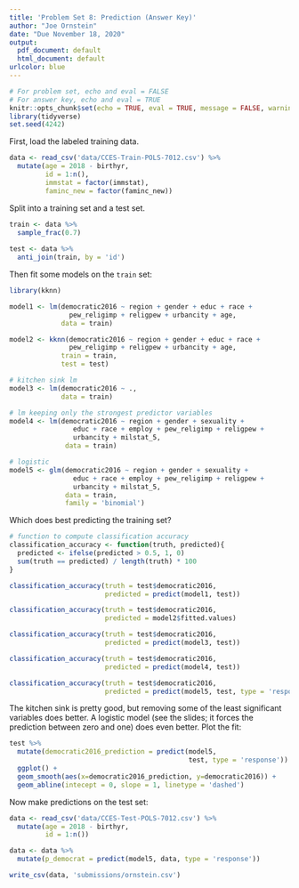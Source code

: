 ```yaml
---
title: 'Problem Set 8: Prediction (Answer Key)'
author: "Joe Ornstein"
date: "Due November 18, 2020"
output:
  pdf_document: default
  html_document: default
urlcolor: blue
---
```


```r
# For problem set, echo and eval = FALSE
# For answer key, echo and eval = TRUE
knitr::opts_chunk$set(echo = TRUE, eval = TRUE, message = FALSE, warning = FALSE)
library(tidyverse)
set.seed(4242)
```

First, load the labeled training data.

```r
data <- read_csv('data/CCES-Train-POLS-7012.csv') %>% 
  mutate(age = 2018 - birthyr,
         id = 1:n(),
         immstat = factor(immstat),
         faminc_new = factor(faminc_new))
```

Split into a training set and a test set.

```r
train <- data %>% 
  sample_frac(0.7)
  
test <- data %>% 
  anti_join(train, by = 'id')
```

Then fit some models on the `train` set:

```r

library(kknn)

model1 <- lm(democratic2016 ~ region + gender + educ + race + 
               pew_religimp + religpew + urbancity + age,
             data = train)

model2 <- kknn(democratic2016 ~ region + gender + educ + race + 
               pew_religimp + religpew + urbancity + age,
             train = train,
             test = test)

# kitchen sink lm
model3 <- lm(democratic2016 ~ .,
             data = train)

# lm keeping only the strongest predictor variables
model4 <- lm(democratic2016 ~ region + gender + sexuality +
                educ + race + employ + pew_religimp + religpew + 
                urbancity + milstat_5,
              data = train)

# logistic
model5 <- glm(democratic2016 ~ region + gender + sexuality +
                educ + race + employ + pew_religimp + religpew + 
                urbancity + milstat_5,
              data = train,
              family = 'binomial')

```

Which does best predicting the training set?

```r

# function to compute classification accuracy
classification_accuracy <- function(truth, predicted){
  predicted <- ifelse(predicted > 0.5, 1, 0)
  sum(truth == predicted) / length(truth) * 100
}

classification_accuracy(truth = test$democratic2016,
                        predicted = predict(model1, test))

classification_accuracy(truth = test$democratic2016,
                        predicted = model2$fitted.values)

classification_accuracy(truth = test$democratic2016,
                        predicted = predict(model3, test))

classification_accuracy(truth = test$democratic2016,
                        predicted = predict(model4, test))

classification_accuracy(truth = test$democratic2016,
                        predicted = predict(model5, test, type = 'response'))

```

The kitchen sink is pretty good, but removing some of the least significant variables does better. A logistic model (see the slides; it forces the prediction between zero and one) does even better. Plot the fit:

```r
test %>% 
  mutate(democratic2016_prediction = predict(model5, 
                                             test, type = 'response')) %>% 
  ggplot() + 
  geom_smooth(aes(x=democratic2016_prediction, y=democratic2016)) +
  geom_abline(intecept = 0, slope = 1, linetype = 'dashed')
```

Now make predictions on the test set:

```r
data <- read_csv('data/CCES-Test-POLS-7012.csv') %>% 
  mutate(age = 2018 - birthyr,
         id = 1:n())

data <- data %>% 
  mutate(p_democrat = predict(model5, data, type = 'response'))

write_csv(data, 'submissions/ornstein.csv')
```